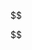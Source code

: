 :::{.hidden}
$$
\newcommand{\N}{\mathbb{N}}
\newcommand{\Z}{\mathbb{Z}}
\newcommand{\R}{\mathbb{R}}
\newcommand{\Q}{\mathbb{Q}}

<!-- Math: categories -->
\newcommand{\then}{\operatorname{⨟}}
\newcommand{\cat}[1]{\mathsf{#1}}
\newcommand{\CAT}[1]{\mathsf{#1}}
\newcommand{\Theory}[1]{\mathsf{Th}(#1)}
\newcommand{\op}{\operatorname{op}}
\newcommand{\Kl}{\operatorname{Kl}}
\newcommand{\Set}{\CAT{Set}}
\newcommand{\Rel}{\CAT{Rel}}
\newcommand{\FinSet}{\CAT{FinSet}}
\newcommand{\FinRel}{\CAT{FinRel}}
\newcommand{\Hom}{\operatorname{Hom}}
\newcommand{\dom}{\operatorname{dom}}
\newcommand{\codom}{\operatorname{codom}}
\newcommand{\id}{\operatorname{id}}
\newcommand{\Csp}{\operatorname{Csp}}

<!-- Math: graphs -->
\newcommand{\src}{\operatorname{src}}
\newcommand{\tgt}{\operatorname{tgt}}
\newcommand{\inv}{\operatorname{inv}}
\newcommand{\refl}{\operatorname{refl}}

\newcommand{\Graph}{\CAT{Graph}}
\newcommand{\SGraph}{\CAT{SGraph}}
\newcommand{\HGraph}{\CAT{HGraph}}
\newcommand{\RotSys}{\CAT{RotSys}}

\newcommand{\vert}{\operatorname{vert}}


\newcommand{\Attr}{\operatorname{Attr}}
\newcommand{\Arr}{\operatorname{Arr}}
\newcommand{\by}{\times}
\newcommand{\edec}{\operatorname{edec}}
\newcommand{\vdec}{\operatorname{vdec}}
\newcommand{\D}{\mathbb{D}}
\newcommand{\Prof}{\mathrm{\mathbb{P}rof}}
\newcommand{\pto}{⇸}


\newcommand{\PortGraph}{\cat{PortGraph}}
\newcommand{\CPG}{\cat{CPG}}
\newcommand{\Gr}{\cat{Gr}}
\newcommand{\Petri}{\cat{Petri}}
\newcommand{\SIPortGraph}{\cat{SIPortGraph}}
\newcommand{\OpenCPG}{\cat{OpenCPG}}
\newcommand{\DWD}{\cat{DWD}}
\newcommand{\UWD}{\cat{UWD}}
\newcommand{\WD}{\cat{WD}}
\newcommand{\UPortGraph}{\cat{UPortGraph}}
\newcommand{\Vect}{\cat{Vect}}
\newcommand{\Jul}{\cat{Jul}}
\newcommand{\Pin}{P_{\textrm{in}}}
\newcommand{\Pout}{P_{\textrm{out}}}
\newcommand{\Box}{\textrm{Box}}
\newcommand{\inbox}{\operatorname{box_{in}}}
\newcommand{\outbox}{\operatorname{box_{out}}}
\newcommand{\wire}{\operatorname{wire}}

\newcommand{\Sub}{\operatorname{Sub}}
\newcommand{\non}{\mathord{\sim}}

\newcommand{\catSet}[1]{\cat{#1}\text{-}\Set}

\newcommand{\C}{\cat{C}}

$$
:::
